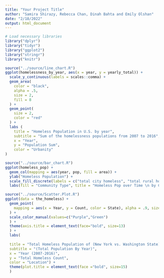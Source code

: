 ```yaml
---
title: "Your Project Title"
author: "Samira Shirazy, Rebecca Chan, Dinah Bahta and Emily Olshan"
date: "2/18/2022"
output: html_document
---
```


``` r

# Load necessary libraries
library("dplyr")
library("tidyr")
library("ggplot2")
library("stringr")
library("knitr")

```

``` r
source("../source/line_chart.R")
ggplot(homelessness_by_year, aes(x = year, y = yearly_total)) +
  scale_y_continuous(labels = scales::comma) +
  geom_area(
    color = "black",
    alpha = .5,
    size = 2,
    fill = 8
  ) +
  geom_point(
    size = 2,
    color = "red"
  ) +
  labs (
    title = "Homeless Population in U.S. by year",
    subtitle = "Sum of the homelessness populations from 2007 to 2016",
    x = "Year",
    y = "Population Sum",
    color = "Urbanity"
)
```

``` r
source("../source/bar_chart.R")
ggplot(homeless_pop) +
  geom_col(mapping = aes(year, pop, fill = area)) +
  ylab("Homeless Population") +
  scale_fill_discrete(labels = c("total city homeless", "total rural homeless", "total suburban homeless", "total urban homeless")) +
  labs(fill = "Community Type", title = "Homeless Pop over Time \n by Community Type")
```

``` r
source("../source/Scatter.Plot.R")
ggplot(data = the_homeless) +
  geom_point(
    mapping = aes(x = Year, y = Count, color = State), alpha = .9, size = 3
  ) +
  scale_color_manual(values=c("Purple","Green")
  ) +
  theme(axis.title = element_text(face="bold", size=13)
  ) +
  labs(
    
  title = "Total Homeless Population of (New York vs. Washington State)",
  subtitle = "(Total Population By Year)",
  x = "Year (2007-2016)",
  y = "Total Homeless Count",
  color = "Location") +
  theme(plot.title = element_text(face ="bold", size=15)
  )
```